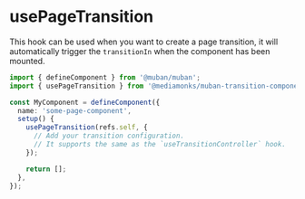 
<Meta title="hooks/usePageTransition" />

# usePageTransition

This hook can be used when you want to create a page transition, it will automatically trigger the
`transitionIn` when the component has been mounted.

```ts {2,7-10}
import { defineComponent } from '@muban/muban';
import { usePageTransition } from '@mediamonks/muban-transition-component';

const MyComponent = defineComponent({
  name: 'some-page-component',
  setup() {
    usePageTransition(refs.self, {
      // Add your transition configuration.
      // It supports the same as the `useTransitionController` hook.
    });

    return [];
  },
});
```

<Canvas>
  <MubanStory of={Default} />
</Canvas>
